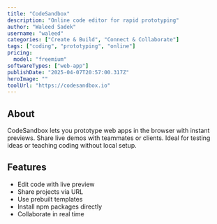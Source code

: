 ---
title: "CodeSandbox"
description: "Online code editor for rapid prototyping"
author: "Waleed Sadek"
username: "waleed"
categories: ["Create & Build", "Connect & Collaborate"]
tags: ["coding", "prototyping", "online"]
pricing:
  model: "freemium"
softwareTypes: ["web-app"]
publishDate: "2025-04-07T20:57:00.317Z"
heroImage: ""
toolUrl: "https://codesandbox.io"
---
## About
CodeSandbox lets you prototype web apps in the browser with instant previews. Share live demos with teammates or clients. Ideal for testing ideas or teaching coding without local setup.

## Features
- Edit code with live preview
- Share projects via URL
- Use prebuilt templates
- Install npm packages directly
- Collaborate in real time